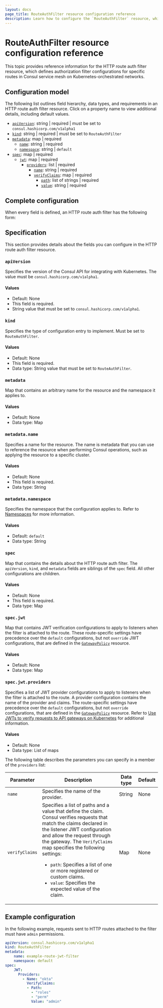 ```yaml
---
layout: docs
page_title: RouteAuthFilter resource configuration reference
description: Learn how to configure the `RouteAuthFilter` resource, which defines behaviors for gateway listeners that are attached to specific HTTP routes.
---
```


# RouteAuthFilter resource configuration reference

This topic provides reference information for the HTTP route auth filter resource, which defines authorization filter configurations for specific routes in Consul service mesh on Kubernetes-orchestrated networks.

## Configuration model

The following list outlines field hierarchy, data types, and requirements in an HTTP route auth filter resource. Click on a property name to view additional details, including default values.

- [`apiVersion`](#apiversion): string | required | must be set to `consul.hashicorp.com/v1alpha1`
- [`kind`](#kind): string | required | must be set to `RouteAuthFilter`
- [`metadata`](#metadata): map | required
   - [`name`](#metadata-name): string | required 
   - [`namespace`](#metadata-namespace): string | `default`
- [`spec`](#spec): map | required
   - [`jwt`](#spec-jwt): map | required 
      - [`providers`](#spec-providers): list | required 
         - [`name`](#spec-providers): string | required 
         - [`verifyClaims`](#spec-providers): map | required 
            - [`path`](#spec-providers): list of strings | required 
            - [`value`](#spec-providers): string | required 

## Complete configuration

When every field is defined, an HTTP route auth filter has the following form: 

## Specification

This section provides details about the fields you can configure in the HTTP route auth filter resource.

### `apiVersion`

Specifies the version of the Consul API for integrating with Kubernetes. The value must be `consul.hashicorp.com/v1alpha1`.

#### Values

- Default: None
- This field is required.
- String value that must be set to `consul.hashicorp.com/v1alpha1`.

### `kind`

Specifies the type of configuration entry to implement. Must be set to `RouteAuthFilter`.

#### Values

- Default: None
- This field is required.
- Data type: String value that must be set to `RouteAuthFilter`.

### `metadata`

Map that contains an arbitrary name for the resource and the namespace it applies to.

#### Values

- Default: None
- Data type: Map

### `metadata.name`

Specifies a name for the resource. The name is metadata that you can use to reference the resource when performing Consul operations, such as applying the resource to a specific cluster. 

#### Values

- Default: None
- This field is required.
- Data type: String

### `metadata.namespace` 

Specifies the namespace that the configuration applies to. Refer to [Namespaces](/consul/docs/segment/namespace) for more information.

#### Values

- Default: `default`
- Data type: String

### `spec`

Map that contains the details about the HTTP route auth filter. The `apiVersion`, `kind`, and `metadata` fields are siblings of the `spec` field. All other configurations are children.

#### Values

- Default: None
- This field is required.
- Data type: Map


### `spec.jwt`

Map that contains JWT verification configurations to apply to listeners when the filter is attached to the route. These route-specific settings have precedence over the `default` configurations, but not `override` JWT configurations, that are defined in the [`GatewayPolicy`](/consul/docs/reference/k8s/api-gateway/gatewaypolicy) resource.

#### Values

- Default: None
- Data type: Map

### `spec.jwt.providers`

Specifies a list of JWT provider configurations to apply to listeners when the filter is attached to the route. A provider configuration contains the name of the provider and claims. The route-specific settings have precedence over the `default` configurations, but not `override` configurations, that are defined in the [`GatewayPolicy`](/consul/docs/reference/k8s/api-gateway/gatewaypolicy) resource. Refer to [Use JWTs to verify requests to API gateways on Kubernetes](/consul/docs/connect/gateways/api-gateway/secure-traffic/verify-jwts-k8s) for additional information.

#### Values

- Default: None
- Data type: List of maps

The following table describes the parameters you can specify in a member of the `providers` list:

| Parameter | Description | Data type | Default |
| ---       | ---         | ---       | ---     |
| `name` | Specifies the name of the provider. | String | None |
| `verifyClaims` | Specifies a list of paths and a value that define the claim. Consul verifies requests that match the claims declared in the listener JWT configuration and allow the request through the gateway. The `VerifyClaims` map specifies the following settings: <ul><li>`path`: Specifies a list of one or more registered or custom claims.</li><li>`value`: Specifies the expected value of the claim.</li></ul>  | Map | None |

## Example configuration

In the following example, requests sent to HTTP routes attached to the filter must have `admin` permissions.

```yaml
apiVersion: consul.hashicorp.com/v1alpha1
kind: RouteAuthFilter
metadata:
    name: example-route-jwt-filter
    namespace: default
spec:
    JWT:
      Providers:
        - Name: "okta"
          VerifyClaims:
          - Path:
            - "roles"
            - "perm"
            Value: "admin"
```